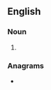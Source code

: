 {{also|comédiennes}}
==English==

===Noun===
{{head|en|noun plural form}}

# {{plural of|comedienne|lang=en}}

===Anagrams===
* {{anagrams|en|a=cdeeeimnnos|neoendemics}}